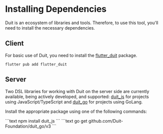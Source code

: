 
# Installing Dependencies

Duit is an ecosystem of libraries and tools. Therefore, to use this tool, you'll need to install the necessary dependencies.

## Client

For basic use of Duit, you need to install the [flutter_duit](https://pub.dev/packages/flutter_duit) package.

```text 
flutter pub add flutter_duit
```

## Server

Two DSL libraries for working with Duit on the server side are currently available, being actively developed, and supported: [duit_js](https://github.com/Duit-Foundation/duit_js) for projects using JavaScript/TypeScript and [duit_go](https://github.com/Duit-Foundation/duit_go) for projects using GoLang.

Install the appropriate package using one of the following commands:

<Tabs groupId="lang">
  <TabItem value="ts" label="TypeScript" default>
      ```text
      npm install duit_js
      ```
  </TabItem>
  <TabItem value="go" label="Go">
      ```text
      go get github.com/Duit-Foundation/duit_go/v3
      ```
  </TabItem>
</Tabs>
